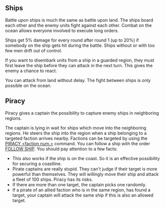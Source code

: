 == Ships ==

Battle upon ships is much the same as battle upon land. The ships board each other and the enemy units fight against each other. Combat on the ocean allows everyone involved to execute long orders.

Ships get 5% damage for every round after round 1 (up to 20%) if somebody on the ship gets hit during the battle. Ships without or with too few men drift out of control.

If you want to disembark units from a ship in a guarded region, they must first leave the ship before they can attack in the next turn. This gives the enemy a chance to react.

You can attack from land without delay. The fight between ships is only possible on the ocean.

== Piracy ==

Piracy gives a captain the possibility to capture enemy ships in neighboring regions.

The captain is lying in wait for ships which move into the neighboring regions. He steers the ship into the region when a ship belonging to a targeted faction arrives nearby. Factions can be targeted by using the [[PIRACY|PIRACY <faction num.>]] command. You can follow a ship with the order [[FOLLOW|FOLLOW SHIP]].
You should pay attention to a few facts:

* This also works if the ship is on the coast. So it is an effective possibility for securing a coastline.
* Pirate captains are really stupid. They can't judge if their target is more powerful than themselves. They will willingly move their ship and attack a fleet of 100 ships. Piracy has its risks.
* If there are more than one target, the captain picks one randomly.
* If a pirate of an allied faction who is in the same region, has found a target, your captain will attack the same ship if this is also an allowed target.